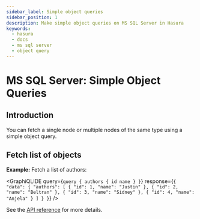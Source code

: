 ```yaml
---
sidebar_label: Simple object queries
sidebar_position: 1
description: Make simple object queries on MS SQL Server in Hasura
keywords:
  - hasura
  - docs
  - ms sql server
  - object query
---
```



# MS SQL Server: Simple Object Queries

## Introduction

You can fetch a single node or multiple nodes of the same type using a
simple object query.

## Fetch list of objects

**Example:** Fetch a list of authors:

<GraphiQLIDE
  query={`query {
  authors {
    id
    name
  }
}`}
  response={`{
  "data": {
    "authors": [
      {
        "id": 1,
        "name": "Justin"
      },
      {
        "id": 2,
        "name": "Beltran"
      },
      {
        "id": 3,
        "name": "Sidney"
      },
      {
        "id": 4,
        "name": "Anjela"
      }
    ]
  }
}`}
/>

<!--


.. TODO: DBCOMPATIBILITY
  Fetch an object using its primary key

  -------------------------------------
  **Example:** Fetch an author using their primary key:
  .. graphiql::
    :view_only:
    :query:
      query {
        authors_by_pk(id: 1) {
          id
          name
        }
      }
    :response:
      {
        "data": {
          "authors_by_pk": {
            "id": 1,
            "name": "Justin"
          }
        }
      }

  Fetch value from JSON/JSONB column at particular path
  -----------------------------------------------------
  **Example:** Fetch the city and phone number of an author from their JSONB
  address column:

  .. graphiql::
    :view_only:
    :query:
      query {
        authors_by_pk(id: 1) {
          id
          name
          address
          city: address(path: "$.city")
          phone: address(path: "$.phone_numbers.[0]")
        }
      }
    :response:
      {
        "data": {
          "authors_by_pk": {
            "id": 1,
            "name": "Justin",
            "address": {
              "city": "Bengaluru",
              "phone_numbers": [9090909090, 8080808080]
            },
            "city": "Bengaluru",
            "phone": 9090909090
          }
        }
      }

-->

See the [API reference](/api-reference/graphql-api/query.mdx#simpleobject) for more details.
